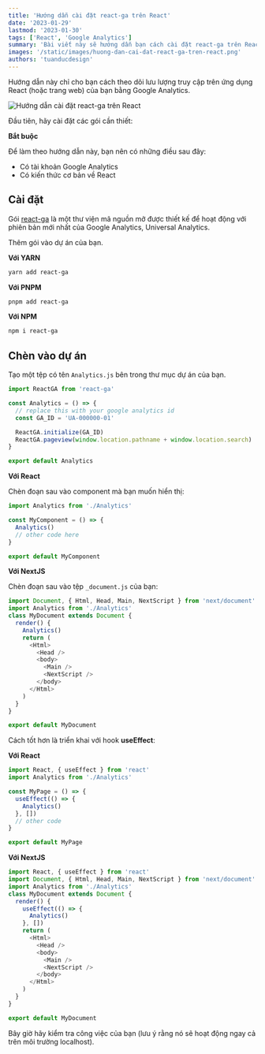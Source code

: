 ```yaml
---
title: 'Hướng dẫn cài đặt react-ga trên React'
date: '2023-01-29'
lastmod: '2023-01-30'
tags: ['React', 'Google Analytics']
summary: 'Bài viết này sẽ hướng dẫn bạn cách cài đặt react-ga trên React'
images: '/static/images/huong-dan-cai-dat-react-ga-tren-react.png'
authors: 'tuanducdesign'
---
```


Hướng dẫn này chỉ cho bạn cách theo dõi lưu lượng truy cập trên ứng dụng React (hoặc trang web) của bạn bằng Google Analytics.

![Hướng dẫn cài đặt react-ga trên React](/static/images/huong-dan-cai-dat-react-ga-tren-react.png)

Đầu tiên, hãy cài đặt các gói cần thiết:

**Bắt buộc**

Để làm theo hướng dẫn này, bạn nên có những điều sau đây:

- Có tài khoản Google Analytics
- Có kiến thức cơ bản về React

## Cài đặt

Gói [react-ga](https://www.npmjs.com/package/react-ga) là một thư viện mã nguồn mở được thiết kế để hoạt động với phiên bản mới nhất của Google Analytics, Universal Analytics.

Thêm gói vào dự án của bạn.

**Với YARN**

```bash
yarn add react-ga
```

**Với PNPM**

```bash
pnpm add react-ga
```

**Với NPM**

```bash
npm i react-ga
```

## Chèn vào dự án

Tạo một tệp có tên `Analytics.js` bên trong thư mục dự án của bạn.

```js
import ReactGA from 'react-ga'

const Analytics = () => {
  // replace this with your google analytics id
  const GA_ID = 'UA-000000-01'

  ReactGA.initialize(GA_ID)
  ReactGA.pageview(window.location.pathname + window.location.search)
}

export default Analytics
```

**Với React**

Chèn đoạn sau vào component mà bạn muốn hiển thị:

```js {1,4}
import Analytics from './Analytics'

const MyComponent = () => {
  Analytics()
  // other code here
}

export default MyComponent
```

**Với NextJS**

Chèn đoạn sau vào tệp `_document.js` của bạn:

```js {2,5}
import Document, { Html, Head, Main, NextScript } from 'next/document'
import Analytics from './Analytics'
class MyDocument extends Document {
  render() {
    Analytics()
    return (
      <Html>
        <Head />
        <body>
          <Main />
          <NextScript />
        </body>
      </Html>
    )
  }
}

export default MyDocument
```

Cách tốt hơn là triển khai với hook **useEffect**:

**Với React**

```js
import React, { useEffect } from 'react'
import Analytics from './Analytics'

const MyPage = () => {
  useEffect(() => {
    Analytics()
  }, [])
  // other code
}

export default MyPage
```

**Với NextJS**

```js {1,3,5,6,7,8}
import React, { useEffect } from 'react'
import Document, { Html, Head, Main, NextScript } from 'next/document'
import Analytics from './Analytics'
class MyDocument extends Document {
  render() {
    useEffect(() => {
      Analytics()
    }, [])
    return (
      <Html>
        <Head />
        <body>
          <Main />
          <NextScript />
        </body>
      </Html>
    )
  }
}

export default MyDocument
```

Bây giờ hãy kiểm tra công việc của bạn (lưu ý rằng nó sẽ hoạt động ngay cả trên môi trường localhost).

